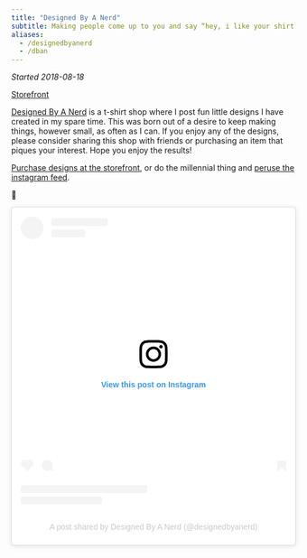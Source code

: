 ```yaml
---
title: "Designed By A Nerd"
subtitle: Making people come up to you and say “hey, i like your shirt.”
aliases: 
  - /designedbyanerd
  - /dban
---
```


*Started 2018-08-18*

<!-- DBAN Buttons -->
<a class="btn btn-success" href="https://designed-by-a-nerd.creator-spring.com/" role="button"><i class="bi bi-arrow-up-right-square-fill"></i> Storefront</a>
<br>

[Designed By A Nerd](https://www.instagram.com/designedbyanerd/) is a t-shirt shop where I post fun little designs I have created in my spare time. This was born out of a desire to keep making things, however small, as often as I can. If you enjoy any of the designs, please consider sharing this shop with friends or purchasing an item that piques your interest. Hope you enjoy the results!

[Purchase designs at the storefront](https://designed-by-a-nerd.creator-spring.com), or do the millennial thing and [peruse the instagram feed](https://www.instagram.com/designedbyanerd/).

💖


<!-- Instagram Embed -->
<blockquote class="instagram-media" data-instgrm-captioned data-instgrm-permalink="https://www.instagram.com/p/CSkrw7EKOu1/?utm_source=ig_embed&amp;utm_campaign=loading" data-instgrm-version="13" style=" background:#FFF; border:0; border-radius:3px; box-shadow:0 0 1px 0 rgba(0,0,0,0.5),0 1px 10px 0 rgba(0,0,0,0.15); margin: 1px; max-width:540px; min-width:326px; padding:0; width:99.375%; width:-webkit-calc(100% - 2px); width:calc(100% - 2px);"><div style="padding:16px;"> <a href="https://www.instagram.com/p/CSkrw7EKOu1/?utm_source=ig_embed&amp;utm_campaign=loading" style=" background:#FFFFFF; line-height:0; padding:0 0; text-align:center; text-decoration:none; width:100%;" target="_blank"> <div style=" display: flex; flex-direction: row; align-items: center;"> <div style="background-color: #F4F4F4; border-radius: 50%; flex-grow: 0; height: 40px; margin-right: 14px; width: 40px;"></div> <div style="display: flex; flex-direction: column; flex-grow: 1; justify-content: center;"> <div style=" background-color: #F4F4F4; border-radius: 4px; flex-grow: 0; height: 14px; margin-bottom: 6px; width: 100px;"></div> <div style=" background-color: #F4F4F4; border-radius: 4px; flex-grow: 0; height: 14px; width: 60px;"></div></div></div><div style="padding: 19% 0;"></div> <div style="display:block; height:50px; margin:0 auto 12px; width:50px;"><svg width="50px" height="50px" viewBox="0 0 60 60" version="1.1" xmlns="https://www.w3.org/2000/svg" xmlns:xlink="https://www.w3.org/1999/xlink"><g stroke="none" stroke-width="1" fill="none" fill-rule="evenodd"><g transform="translate(-511.000000, -20.000000)" fill="#000000"><g><path d="M556.869,30.41 C554.814,30.41 553.148,32.076 553.148,34.131 C553.148,36.186 554.814,37.852 556.869,37.852 C558.924,37.852 560.59,36.186 560.59,34.131 C560.59,32.076 558.924,30.41 556.869,30.41 M541,60.657 C535.114,60.657 530.342,55.887 530.342,50 C530.342,44.114 535.114,39.342 541,39.342 C546.887,39.342 551.658,44.114 551.658,50 C551.658,55.887 546.887,60.657 541,60.657 M541,33.886 C532.1,33.886 524.886,41.1 524.886,50 C524.886,58.899 532.1,66.113 541,66.113 C549.9,66.113 557.115,58.899 557.115,50 C557.115,41.1 549.9,33.886 541,33.886 M565.378,62.101 C565.244,65.022 564.756,66.606 564.346,67.663 C563.803,69.06 563.154,70.057 562.106,71.106 C561.058,72.155 560.06,72.803 558.662,73.347 C557.607,73.757 556.021,74.244 553.102,74.378 C549.944,74.521 548.997,74.552 541,74.552 C533.003,74.552 532.056,74.521 528.898,74.378 C525.979,74.244 524.393,73.757 523.338,73.347 C521.94,72.803 520.942,72.155 519.894,71.106 C518.846,70.057 518.197,69.06 517.654,67.663 C517.244,66.606 516.755,65.022 516.623,62.101 C516.479,58.943 516.448,57.996 516.448,50 C516.448,42.003 516.479,41.056 516.623,37.899 C516.755,34.978 517.244,33.391 517.654,32.338 C518.197,30.938 518.846,29.942 519.894,28.894 C520.942,27.846 521.94,27.196 523.338,26.654 C524.393,26.244 525.979,25.756 528.898,25.623 C532.057,25.479 533.004,25.448 541,25.448 C548.997,25.448 549.943,25.479 553.102,25.623 C556.021,25.756 557.607,26.244 558.662,26.654 C560.06,27.196 561.058,27.846 562.106,28.894 C563.154,29.942 563.803,30.938 564.346,32.338 C564.756,33.391 565.244,34.978 565.378,37.899 C565.522,41.056 565.552,42.003 565.552,50 C565.552,57.996 565.522,58.943 565.378,62.101 M570.82,37.631 C570.674,34.438 570.167,32.258 569.425,30.349 C568.659,28.377 567.633,26.702 565.965,25.035 C564.297,23.368 562.623,22.342 560.652,21.575 C558.743,20.834 556.562,20.326 553.369,20.18 C550.169,20.033 549.148,20 541,20 C532.853,20 531.831,20.033 528.631,20.18 C525.438,20.326 523.257,20.834 521.349,21.575 C519.376,22.342 517.703,23.368 516.035,25.035 C514.368,26.702 513.342,28.377 512.574,30.349 C511.834,32.258 511.326,34.438 511.181,37.631 C511.035,40.831 511,41.851 511,50 C511,58.147 511.035,59.17 511.181,62.369 C511.326,65.562 511.834,67.743 512.574,69.651 C513.342,71.625 514.368,73.296 516.035,74.965 C517.703,76.634 519.376,77.658 521.349,78.425 C523.257,79.167 525.438,79.673 528.631,79.82 C531.831,79.965 532.853,80.001 541,80.001 C549.148,80.001 550.169,79.965 553.369,79.82 C556.562,79.673 558.743,79.167 560.652,78.425 C562.623,77.658 564.297,76.634 565.965,74.965 C567.633,73.296 568.659,71.625 569.425,69.651 C570.167,67.743 570.674,65.562 570.82,62.369 C570.966,59.17 571,58.147 571,50 C571,41.851 570.966,40.831 570.82,37.631"></path></g></g></g></svg></div><div style="padding-top: 8px;"> <div style=" color:#3897f0; font-family:Arial,sans-serif; font-size:14px; font-style:normal; font-weight:550; line-height:18px;"> View this post on Instagram</div></div><div style="padding: 12.5% 0;"></div> <div style="display: flex; flex-direction: row; margin-bottom: 14px; align-items: center;"><div> <div style="background-color: #F4F4F4; border-radius: 50%; height: 12.5px; width: 12.5px; transform: translateX(0px) translateY(7px);"></div> <div style="background-color: #F4F4F4; height: 12.5px; transform: rotate(-45deg) translateX(3px) translateY(1px); width: 12.5px; flex-grow: 0; margin-right: 14px; margin-left: 2px;"></div> <div style="background-color: #F4F4F4; border-radius: 50%; height: 12.5px; width: 12.5px; transform: translateX(9px) translateY(-18px);"></div></div><div style="margin-left: 8px;"> <div style=" background-color: #F4F4F4; border-radius: 50%; flex-grow: 0; height: 20px; width: 20px;"></div> <div style=" width: 0; height: 0; border-top: 2px solid transparent; border-left: 6px solid #f4f4f4; border-bottom: 2px solid transparent; transform: translateX(16px) translateY(-4px) rotate(30deg)"></div></div><div style="margin-left: auto;"> <div style=" width: 0px; border-top: 8px solid #F4F4F4; border-right: 8px solid transparent; transform: translateY(16px);"></div> <div style=" background-color: #F4F4F4; flex-grow: 0; height: 12px; width: 16px; transform: translateY(-4px);"></div> <div style=" width: 0; height: 0; border-top: 8px solid #F4F4F4; border-left: 8px solid transparent; transform: translateY(-4px) translateX(8px);"></div></div></div> <div style="display: flex; flex-direction: column; flex-grow: 1; justify-content: center; margin-bottom: 24px;"> <div style=" background-color: #F4F4F4; border-radius: 4px; flex-grow: 0; height: 14px; margin-bottom: 6px; width: 224px;"></div> <div style=" background-color: #F4F4F4; border-radius: 4px; flex-grow: 0; height: 14px; width: 144px;"></div></div></a><p style=" color:#c9c8cd; font-family:Arial,sans-serif; font-size:14px; line-height:17px; margin-bottom:0; margin-top:8px; overflow:hidden; padding:8px 0 7px; text-align:center; text-overflow:ellipsis; white-space:nowrap;"><a href="https://www.instagram.com/p/CSkrw7EKOu1/?utm_source=ig_embed&amp;utm_campaign=loading" style=" color:#c9c8cd; font-family:Arial,sans-serif; font-size:14px; font-style:normal; font-weight:normal; line-height:17px; text-decoration:none;" target="_blank">A post shared by Designed By A Nerd (@designedbyanerd)</a></p></div></blockquote> <script async src="//www.instagram.com/embed.js"></script>